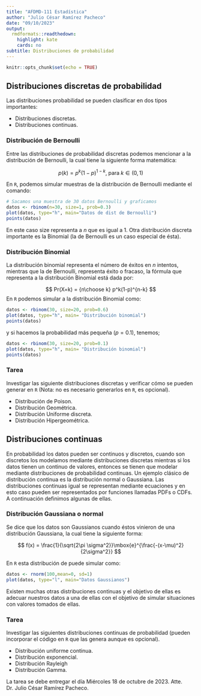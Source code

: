 ---
title: "AFDMD-111 Estadística"
author: "Julio César Ramírez Pacheco"
date: "09/10/2023"
output:
  rmdformats::readthedown:
    highlight: kate
    cards: no
subtitle: Distribuciones de probabilidad
---

```{r setup, include=FALSE}
knitr::opts_chunk$set(echo = TRUE)
```

## Distribuciones discretas de probabilidad

Las distribuciones probabilidad se pueden clasificar en dos tipos importantes:

- Distribuciones discretas.
- Distribuciones continuas.


### Distribución de Bernoulli

Entre las distribuciones de probabilidad discretas podemos mencionar a la distribución de Bernoulli, la cual tiene la siguiente forma matemática:

$$
p(k) = p^k(1-p)^{1-k}, \; \mbox{para} \; k\in (0,1)
$$


En `R`, podemos simular muestras de la distribución de Bernoulli mediante el comando:

```{r}
# Sacamos una muestra de 30 datos Bernoulli y graficamos
datos <- rbinom(n=30, size=1, prob=0.3)
plot(datos, type="h", main="Datos de dist de Bernoulli")
points(datos)
```
En este caso size representa a $n$ que es igual a $1$. Otra distribución discreta importante es la Binomial (la de Bernoulli es un caso especial de ésta).

### Distribución Binomial

La distribución binomial representa el número de éxitos en $n$ intentos, mientras que la de Bernoulli, representa éxito o fracaso, la fórmula que representa a la distribución Binomial está dada por:

$$
Pr(X=k) = {n\choose k} p^k(1-p)^{n-k}
$$
En `R` podemos simular a la distribución Binomial como:
```{r binomial}
datos <- rbinom(30, size=20, prob=0.6)
plot(datos, type="h", main= "Distribución binomial")
points(datos)
```
y si hacemos la probabilidad más pequeña ($p=0.1$), tenemos;

```{r binomial2}
datos <- rbinom(30, size=20, prob=0.1)
plot(datos, type="h", main= "Distribución binomial")
points(datos)
```

### Tarea

Investigar las siguiente distribuciones discretas y verificar cómo se pueden generar en `R` (Nota: no es necesario generarlos en `R`, es opcional).

- Distribución de Poison.
- Distribución Geométrica.
- Distribución Uniforme discreta.
- Distribución Hipergeométrica.

## Distribuciones continuas

En probabilidad los datos pueden ser continuos y discretos, cuando son discretos los modelamos mediante distribuciones discretas mientras si los datos tienen un continuo de valores, entonces se tienen que modelar mediante distribuciones de probabilidad continuas. Un ejemplo clásico de distribución continua es la distribución normal o Gaussiana. Las distribuciones continuas igual se representan mediante ecuaciones y en esto caso pueden ser representados por funciones llamadas PDFs o CDFs. A continuación definimos algunas de ellas.

### Distribución Gaussiana o normal

Se dice que los datos son Gaussianos cuando éstos vinieron de una distribución Gaussiana, la cual tiene la siguiente forma:

$$
f(x) = \frac{1}{\sqrt{2\pi \sigma^2}}\mbox{e}^{\frac{-(x-\mu)^2}{2\sigma^2}}
$$

En `R` esta distribución de puede simular como:

```{r}
datos <- rnorm(100,mean=0, sd=1)
plot(datos, type="l", main="Datos Gaussianos")
```
Existen muchas otras distribuciones continuas y el objetivo de ellas es adecuar nuestros datos a una de ellas con el objetivo de simular situaciones con valores tomados de ellas.


### Tarea

Investigar las siguientes distribuciones continuas de probabilidad (pueden incorporar el código en `R` que las genera aunque es opcional).

- Distribución uniforme continua.
- Distribución exponencial.
- Distribución Rayleigh
- Distribución Gamma.


La tarea se debe entregar el día Miércoles 18 de octubre de 2023.
Atte. Dr. Julio César Ramírez Pacheco.
